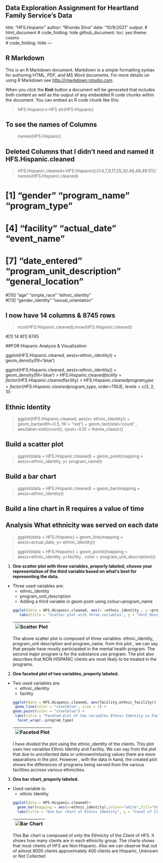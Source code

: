 Data Exploration Assignment for Heartland Family Service's Data
---
title: "HFS.Hispanic"
author: "Rhonda Silva"
date: "10/9/2021"
output: 
  # html_document
 # code_folding: hide
  github_document:
  toc: yes
  theme: cosmo  
 # code_folding: hide
---




## R Markdown

This is an R Markdown document. Markdown is a simple formatting syntax for authoring HTML, PDF, and MS Word documents. For more details on using R Markdown see <http://rmarkdown.rstudio.com>.

When you click the **Knit** button a document will be generated that includes both content as well as the output of any embedded R code chunks within the document. You can embed an R code chunk like this:

> HFS.Hispanic<-HFS
> str(HFS.Hispanic)

## To see the names of Columns

> names(HFS.Hispanic)  

## Deleted Columns that I didn't need and named it HFS.Hispanic.cleaned

> HFS.Hispanic.cleaned<-HFS.Hispanic[c(1:4,7,9,17,25,30,46,48,49:51)]
> names(HFS.Hispanic.cleaned)

# [1] "gender"                   "program_name"             "program_type"            
# [4] "facility"                 "actual_date"              "event_name"              
# [7] "date_entered"             "program_unit_description" "general_location"        
#[10] "age"                      "simple_race"              "ethnic_identity"         
#[13] "gender_identity"          "sexual_orientation"

 
## I now have 14 columns & 8745 rows

> ncol(HFS.Hispanic.cleaned);nrow(HFS.Hispanic.cleaned)

#[1] 14
#[1] 8745


##FOR Hispanic Analysis & Visualization

ggplot(HFS.Hispanic.cleaned, aes(x=ethnic_identity)) + geom_density(fill='blue')

ggplot(HFS.Hispanic.cleaned, aes(x=ethnic_identity)) + geom_density(fill='blue')
> HFS.Hispanic.cleaned$facility = factor(HFS.Hispanic.cleaned$facility)
> HFS.Hispanic.cleaned$program_type = factor(HFS.Hispanic.cleaned$program_type, order=TRUE, levels = c(3, 2, 1))


## Ethnic Identity
>ggplot(HFS.Hispanic.cleaned, aes(x= ethnic_identity)) +
geom_bar(width=0.5, fill = "red") + 
geom_text(stat='count' , aes(label=stat(count)), vjust=-0.5) + 
theme_classic()

## Build a scatter plot

> ggplot(data  = HFS.Hispanic.cleaned) + geom_point(mapping = aes(x=ethnic_identity, y= program_name))

## Build a bar chart

> ggplot(data  = HFS.Hispanic.cleaned) + geom_bar(mapping = aes(x=ethnic_identity))

## Build a line chart in R   requires a value of time
## Analysis  What ethnicity was served on each date


> ggplot(data  = HFS.Hispanic) + geom_line(mapping = aes(x=actual_date, y= ethnic_identity))


> ggplot(data  = HFS.Hispanic) + geom_point((mapping = aes(x=ethnic_identity, y=facility , color = program_unit_description)))




1. **One scatter plot with three variables, properly labeled; choose your representation of the third variable based on what’s best for representing the data.**  
* Three used variables are:
  * ethnic_identity
  * program_unit_description  
  * Adding a third variable in geom point using colour=program_name 
```r
ggplot(data = HFS.Hispanic.cleaned, aes(x =ethnic_identity , y =program_unit_description , colour=program_name)) +geom_point(size = 3)+
     labs(title = "Scatter plot with three variables", y = "Unit Description of the Program", x = "Ethnicity")
```
| ![Scatter Plot](https://drive.google.com/file/d/1hqBmtLyGwtJ-zJV_xCfnxOYho40i-HAl/view?usp=sharing)<!-- -->
| -
The above scatter plot is composed of three variables: ethnic_identity, program_unit description and program_name. from this plot , we can say that people have mostly participated in the mental health program. The second major program is for the substance use program. The plot also describes that NON HISPANIC clients are most likely  to be treated in the programs.

2. **One faceted plot of two variables, properly labeled.**  
* Two used variables are:
  * ethnic_identity
  * facility  
```r
ggplot(data = HFS.Hispanic.cleaned, aes(facility,ethnic_facility)) +
 geom_line(color = "steelblue", size = 1) +
  geom_point(color = "steelblue") +
   labs(title = "Faceted plot of two variables Ethnic Identity vs Facility", y = "facility", x = "ethnic_identity") +
    facet_wrap(.~program_type)
```
| ![Faceted Plot](https://drive.google.com/file/d/1kCcUmCd8mEkKSBf_Ycqswpwo31cCXMd9/view?usp=sharing)<!-- -->
| -
I have divided the plot using the ethnic_identity of the clients. This plot uses two variables Ethnic Identity and Facility. We can say from the plot that due to uncollected data or unknown/missing values there are more separations in the plot. However , with the data in hand, the created plot shows the differences of programs being served from the various facilities accross various ethnicities.

3. **One bar chart, properly labeled.**  
* Used variable is:
  * ethnic Identity  
```r
ggplot(data = HFS.Hispanic.cleaned)+
    geom_bar(mapping = aes(x=ethnic_identity),colour="white",fill="blue")+
    labs(title = "One bar chart of Ethnic Identity", y = "Count of Clients of Each Ethnicity", x = "Client Ethnicity")
```
| ![Bar Chart](https://drive.google.com/file/d/16IcDy-hIaaTcTjHRp7vGDsaCfiUpN0Ec/view?usp=sharing)<!-- -->
| -
This Bar chart is composed of only the Ethnicity of the Client of HFS. It shows how many clients are in each ethnicity group. The charts shows that most clients of HFS are Non Hispanic. Also we can observe that out of almost 8000 clients approximately 400 clients are Hispanic, Unknown or Not Collected
